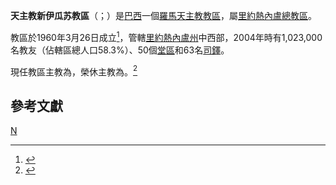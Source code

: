 {{Multiple issues|
{{refimprove|time=2019-08-11T18:41:23+00:00}}
{{Primarysources|time=2020-05-30T15:13:05+00:00}}
}}
{{Infobox Roman Catholic diocese
|Roman Catholic Diocese of = 天主教新伊瓜苏教區
|Latin name of diocese = Dioecesis Neo-Iguassuensis
|border = catholic
|image = [[File:Novaiguacu_santoantoniodejacutinga.jpg|250px]]
|caption = 聖安多尼主教座堂
|location = [[巴西|巴西]]
|territory = [[里約熱內盧州|里約熱內盧州]]中西部
|population = 1,023,000
|rite = [[羅馬禮|羅馬禮]]
|patron =
|province = [[天主教里約熱內盧總教區|里約熱內盧]]
|established = 1960年
|cathedral = [[聖安多尼主教座堂_(新伊瓜蘇)|聖安多尼主教座堂]]
|co-cathedral =
|leadership = 主教
|website = [http://www.mitrani.org.br/ 官方網頁]
|pope = {{incumbent pope}}
|ordinary = {{link-pt|吉爾松·安德拉德-達-西爾瓦|Gilson Andrade da Silva}}
|coadjutor bishop =
|auxiliary =
|emeritus = {{link-en|路星·貝爾加明|Luciano Bergamin}}
}}
'''天主教新伊瓜苏教區'''（{{lang-la|Dioecesis Neo-Iguassuensis}}；{{lang-pt|Diocese de Novo Iguaçu}}）是[[巴西|巴西]]一個[[羅馬天主教|羅馬天主教]][[教區|教區]]，屬[[天主教里約熱內盧總教區|里約熱內盧總教區]]。

教區於1960年3月26日成立<ref>{{cite book |title=ACTA APOSTOLICAE SEDIS |series=III |volume=II |year=1960 |publisher=Typis Polyglottis Vaticanis |pages=876-879 |url=https://www.vatican.va/archive/aas/documents/AAS-52-1960-ocr.pdf |accessdate=2020-04-17 |archiveurl=https://web.archive.org/web/20200417100439/https://www.vatican.va/archive/aas/documents/AAS-52-1960-ocr.pdf |archivedate=2020-04-17 |language=la |dead-url=no }}</ref>，管轄[[里約熱內盧州|里約熱內盧州]]中西部，2004年時有1,023,000名教友（佔轄區總人口58.3%）、50個[[堂區|堂區]]和63名[[司鐸|司鐸]]。

現任教區主教為{{link-pt|吉爾松·安德拉德-達-西爾瓦|Gilson Andrade da Silva}}，榮休主教為{{link-en|路星·貝爾加明|Luciano Bergamin}}。<ref>{{cite press release |title=Resignations and Appointments, 15.05.2019 |url=https://press.vatican.va/content/salastampa/en/bollettino/pubblico/2019/05/15/190515b.html |publisher=Holy See Press Office |accessdate=2019-08-11 |archiveurl=https://web.archive.org/web/20190811171811/https://press.vatican.va/content/salastampa/en/bollettino/pubblico/2019/05/15/190515b.html |archivedate=2019-08-11 |language=en |date=2019-05-15 |dead-url=no }}</ref>

==參考文獻==
{{reflist}}

[[Category:巴西天主教教區|N]]